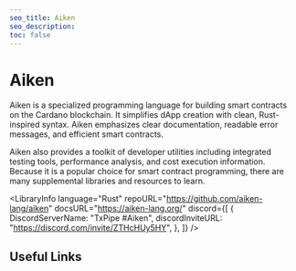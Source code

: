 ```yaml
---
seo_title: Aiken
seo_description:
toc: false
---
```



# Aiken

Aiken is a specialized programming language for building smart contracts on the Cardano blockchain. It simplifies dApp creation with clean, Rust-inspired syntax. Aiken emphasizes clear documentation, readable error messages, and efficient smart contracts.

Aiken also provides a toolkit of developer utilities including integrated testing tools, performance analysis, and cost execution information. Because it is a popular choice for smart contract programming, there are many supplemental libraries and resources to learn.

<LibraryInfo
  language="Rust"
  repoURL="https://github.com/aiken-lang/aiken"
  docsURL="https://aiken-lang.org/"
  discord={[
    {
      DiscordServerName: "TxPipe #Aiken",
      discordInviteURL: "https://discord.com/invite/ZTHcHUy5HY",
    },
  ]}
/>

## Useful Links

<DefaultDataTable projects={builders} filterBy="aiken_link" />
